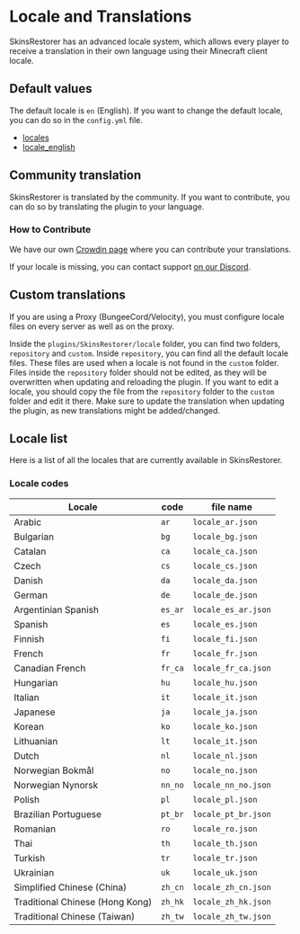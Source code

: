 
# Locale and Translations

SkinsRestorer has an advanced locale system,
which allows every player to receive a translation in their own language using their Minecraft client locale.

## Default values

The default locale is `en` (English). If you want to change the default locale, you can do so in the `config.yml` file.

- [locales](https://github.com/SkinsRestorer/SkinsRestorer/tree/dev/shared/src/main/resources/locales)
- [locale_english](https://github.com/SkinsRestorer/SkinsRestorer/blob/dev/shared/src/main/resources/locales/locale.json)

## Community translation

SkinsRestorer is translated by the community. If you want to contribute, you can do so by translating the plugin to your language.

### How to Contribute

We have our own [Crowdin page](https://translate.skinsrestorer.net) where you can contribute your translations.

If your locale is missing, you can contact support [on our Discord](https://skinsrestorer.net/discord).

## Custom translations

<Callout type="warning" emoji="⚠️">
    If you are using a Proxy (BungeeCord/Velocity), you must configure locale files on every server as well as on the proxy.
</Callout>

Inside the `plugins/SkinsRestorer/locale` folder, you can find two folders, `repository` and `custom`.
Inside `repository`, you can find all the default locale files. These files are used when a locale is not found in the `custom` folder.
Files inside the `repository` folder should not be edited, as they will be overwritten when updating and reloading the plugin.
If you want to edit a locale, you should copy the file from the `repository` folder to the `custom` folder and edit it there.
Make sure to update the translation when updating the plugin, as new translations might be added/changed.

## Locale list

Here is a list of all the locales that are currently available in SkinsRestorer.

### Locale codes

| Locale                          | code    | file name           |
|---------------------------------|---------|---------------------|
| Arabic                          | `ar`    | `locale_ar.json`    |
| Bulgarian                       | `bg`    | `locale_bg.json`    |
| Catalan                         | `ca`    | `locale_ca.json`    |
| Czech                           | `cs`    | `locale_cs.json`    |
| Danish                          | `da`    | `locale_da.json`    |
| German                          | `de`    | `locale_de.json`    |
| Argentinian Spanish             | `es_ar` | `locale_es_ar.json` |
| Spanish                         | `es`    | `locale_es.json`    |
| Finnish                         | `fi`    | `locale_fi.json`    |
| French                          | `fr`    | `locale_fr.json`    |
| Canadian French                 | `fr_ca` | `locale_fr_ca.json` |
| Hungarian                       | `hu`    | `locale_hu.json`    |
| Italian                         | `it`    | `locale_it.json`    |
| Japanese                        | `ja`    | `locale_ja.json`    |
| Korean                          | `ko`    | `locale_ko.json`    |
| Lithuanian                      | `lt`    | `locale_it.json`    |
| Dutch                           | `nl`    | `locale_nl.json`    |
| Norwegian Bokmål                | `no`    | `locale_no.json`    |
| Norwegian Nynorsk               | `nn_no` | `locale_nn_no.json` |
| Polish                          | `pl`    | `locale_pl.json`    |
| Brazilian Portuguese            | `pt_br` | `locale_pt_br.json` |
| Romanian                        | `ro`    | `locale_ro.json`    |
| Thai                            | `th`    | `locale_th.json`    |
| Turkish                         | `tr`    | `locale_tr.json`    |
| Ukrainian                       | `uk`    | `locale_uk.json`    |
| Simplified Chinese (China)      | `zh_cn` | `locale_zh_cn.json` |
| Traditional Chinese (Hong Kong) | `zh_hk` | `locale_zh_hk.json` |
| Traditional Chinese (Taiwan)    | `zh_tw` | `locale_zh_tw.json` |
